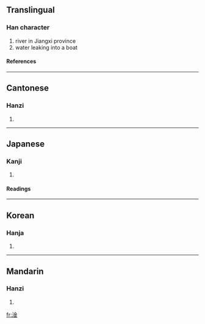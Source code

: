 ==Translingual==
===Han character===
{{Han char|rn=85|rad=水|as=08|sn=11|four=3811<sub>9</sub>|canj=水金 (EC)}}
# river in Jiangxi province
# water leaking into a boat
====References====
{{Han ref|kx=0630.250|dkj=17667|dj=1033.050|hdz=31653.030|uh=6DE6|ud=28134|bh=B268|bd=45672}}

----
==Cantonese==
===Hanzi===
{{yue-hanzi|jyut=|y=gam3}}
# {{defn|Cantonese}}

----
==Japanese==
===Kanji===
{{ja-kanji|grade=|rs=水08}}
# {{defn|Japanese}} 
====Readings====
{{ja-readings|on=[[かん]] (kan), [[こん]] (kon)|kun=[[あか]] (aka), [[どろ]] (doro)}}

----
==Korean==
===Hanja===
{{ko-hanja|hangeul=검|eumhun=|rv=geom|mr=kŏm|y=kem}}
# {{defn|Korean}}

----
==Mandarin==
===Hanzi===
{{cmn-hanzi|pin=[[gàn]] ([[gan4]])|wg=kan<sup>4</sup>}}
# {{defn|Mandarin}}

[[fr:淦]]